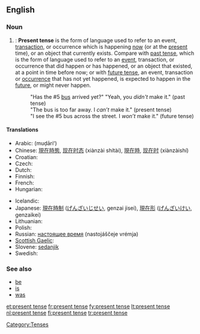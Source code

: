 ==English==

===Noun===
{{en-noun|sg=[[present]] [[tense]]}}

# {{grammar}}: '''Present tense''' is the form of language used to refer to an event, [[transaction]], or occurrence which is happening [[now]] (or at the [[present]] time), or an object that currently exists. Compare with [[past tense]], which is the form of language used to refer to an [[event]], transaction, or occurrence that did happen or has happened, or an object that existed, at a point in time before now; or with [[future tense]], an event, transaction or [[occurrence]] that has not yet happened, is expected to happen in the [[future]], or might never happen.
#: "Has the #5 [[bus]] arrived yet?" "Yeah, you ''didn't'' make it." (past tense)
#: "The bus is too far away. I ''can’t'' make it." (present tense)
#: "I see the #5 bus across the street. I ''won’t'' make it." (future tense)

====Translations====
{{trans-top|form of language}}
* Arabic: {{Arab|[[مضارع]]}} (muḍāriʻ)
* Chinese: [[現在時態]], [[现在时态]] (xiànzài shítài), [[現在時]], [[现在时]] (xiànzàishí)
* Croatian: {{t-|hr|prezent|m}}
* Czech: {{t-|cs|přítomný čas|m}}
* Dutch: {{t+|nl|tegenwoordige tijd|m}}
* Finnish: {{t+|fi|preesens}}
* French: {{t+|fr|présent}}
* Hungarian: {{t-|hu|jelen idő}}
{{trans-mid}}
* Icelandic: {{t+|is|nútíð|f}}
* Japanese: [[現在時制]] ([[げんざいじせい]], genzai jisei), [[現在形]] ([[げんざいけい]], genzaikei)
* Lithuanian: {{t|lt|esamasis laikas|m}}
* Polish: {{t+|pl|czas teraźniejszy|m}}
* Russian: [[настоящее время]] (nastojáščeje vrémja) {{n}}
* [[Scottish Gaelic]]: {{t-|gd|tràth làthaireach|m|xs=Scottish Gaelic}}
* Slovene: [[sedanjik]] {{m}}
* Swedish: {{t+|sv|presens}}
{{trans-bottom}}

===See also===
*[[be]]
*[[is]]
*[[was]]

[[Category:Tenses]]

[[et:present tense]]
[[fr:present tense]]
[[fy:present tense]]
[[lt:present tense]]
[[nl:present tense]]
[[fi:present tense]]
[[tr:present tense]]